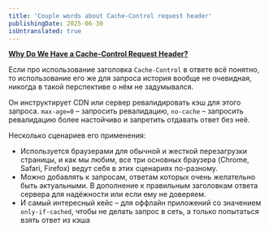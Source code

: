 ```yaml
---
title: 'Couple words about Cache-Control request header'
publishingDate: 2025-06-30
isUntranslated: true
---
```


**[Why Do We Have a Cache-Control Request Header?](https://csswizardry.com/2025/03/why-do-we-have-a-cache-control-request-header/)**

Если про использование заголовка `Cache-Control` в ответе всё понятно, то использование его же для запроса история вообще не очевидная, никогда в такой перспективе о нём не задумывался.

Он инструктирует CDN или сервер ревалидировать кэш для этого запроса. `max-age=0` – запросить ревалидацию, `no-cache` – запросить ревалидацию более настойчиво и запретить отдавать ответ без неё.

Несколько сценариев его применения:

- Используется браузерами для обычной и жесткой перезагрузки страницы, и как мы любим, все три основных браузера (Chrome, Safari, Firefox) ведут себя в этих сценариях по-разному.
- Можно добавлять к запросам, ответам которых очень желательно быть актуальными. В дополнение к правильным заголовкам ответа сервера для надёжности или если ему не доверяем.
- И самый интересный кейс – для оффлайн приложений со значением `only-if-cached`, чтобы не делать запрос в сеть, а только попытаться взять ответ из кэша
